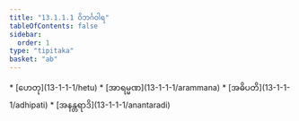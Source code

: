 ```yaml
---
title: "13.1.1.1 ဝိဘင်္ဂဝါရ"
tableOfContents: false
sidebar:
  order: 1
type: "tipitaka"
basket: "ab"
---
```



<DynamicBreadcrumb />



<TableOfContents>
* [ဟေတု](13-1-1-1/hetu)
* [အာရမ္မဏ](13-1-1-1/arammana)
* [အဓိပတိ](13-1-1-1/adhipati)
* [အနန္တရာဒိ](13-1-1-1/anantaradi)
</TableOfContents>